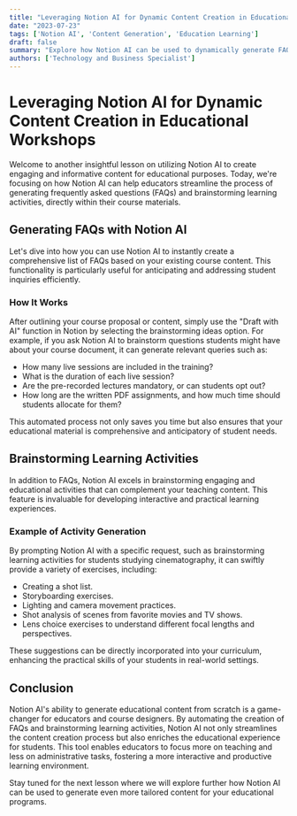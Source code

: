 ```yaml
---
title: "Leveraging Notion AI for Dynamic Content Creation in Educational Workshops"
date: "2023-07-23"
tags: ['Notion AI', 'Content Generation', 'Education Learning']
draft: false
summary: "Explore how Notion AI can be used to dynamically generate FAQs and learning activities for educational workshops, saving time and enhancing learning outcomes."
authors: ['Technology and Business Specialist']
---
```


# Leveraging Notion AI for Dynamic Content Creation in Educational Workshops

Welcome to another insightful lesson on utilizing Notion AI to create engaging and informative content for educational purposes. Today, we're focusing on how Notion AI can help educators streamline the process of generating frequently asked questions (FAQs) and brainstorming learning activities, directly within their course materials.

## Generating FAQs with Notion AI

Let's dive into how you can use Notion AI to instantly create a comprehensive list of FAQs based on your existing course content. This functionality is particularly useful for anticipating and addressing student inquiries efficiently.

### How It Works

After outlining your course proposal or content, simply use the "Draft with AI" function in Notion by selecting the brainstorming ideas option. For example, if you ask Notion AI to brainstorm questions students might have about your course document, it can generate relevant queries such as:

- How many live sessions are included in the training?
- What is the duration of each live session?
- Are the pre-recorded lectures mandatory, or can students opt out?
- How long are the written PDF assignments, and how much time should students allocate for them?

This automated process not only saves you time but also ensures that your educational material is comprehensive and anticipatory of student needs.

## Brainstorming Learning Activities

In addition to FAQs, Notion AI excels in brainstorming engaging and educational activities that can complement your teaching content. This feature is invaluable for developing interactive and practical learning experiences.

### Example of Activity Generation

By prompting Notion AI with a specific request, such as brainstorming learning activities for students studying cinematography, it can swiftly provide a variety of exercises, including:

- Creating a shot list.
- Storyboarding exercises.
- Lighting and camera movement practices.
- Shot analysis of scenes from favorite movies and TV shows.
- Lens choice exercises to understand different focal lengths and perspectives.

These suggestions can be directly incorporated into your curriculum, enhancing the practical skills of your students in real-world settings.

## Conclusion

Notion AI's ability to generate educational content from scratch is a game-changer for educators and course designers. By automating the creation of FAQs and brainstorming learning activities, Notion AI not only streamlines the content creation process but also enriches the educational experience for students. This tool enables educators to focus more on teaching and less on administrative tasks, fostering a more interactive and productive learning environment.

Stay tuned for the next lesson where we will explore further how Notion AI can be used to generate even more tailored content for your educational programs.

